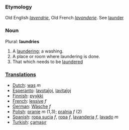 ===Etymology===
Old English ''[[lavendrie]]'', Old French ''[[lavanderie]]''. See [[launder]]
===Noun===
Plural: '''laundries'''
#A [[laundering]]; a washing.
#A place or room where laundering is done.
#That which needs to be [[launder]]ed

===[[Translation]]s===
*[[Dutch]]: [[was]] ''m''
*[[Esperanto]]: [[lavotaĵoj]], [[lavitaĵoj]]
*[[Finnish]]: [[pyykki]]
*[[French]]: [[lessive]] ''f''
*[[German]]: [[Wäsche]] ''f''
*[[Polish]]: [[pranie]] ''m'' (1,3); [[pralnia]] ''f'' (2)
*[[Spanish]]: [[ropa sucia]] ''f'', [[ropa]] ''f'', [[lavanderia]] ''f'', [[lavado]] ''m''
*[[Turkish]]: [[çamaşır]]